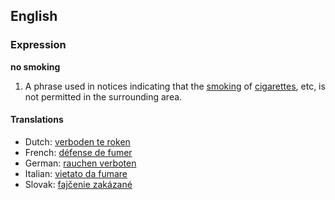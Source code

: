 ==English==
===Expression===
'''no smoking'''

#A phrase used in notices indicating that the [[smoking]] of [[cigarette]]s, etc, is not permitted in the surrounding area.
<!-- This is a possible reason for the notice, but not a definition of the phrase.
#[[Warning]] given that an area contains [[inflammable]] or [[explosive]] materials such as [[gasoline]] or [[dynamite]] and that posessing lit [[cigarettes]] or other burning items may cause fire or explosion.
-->

==== Translations ====
*Dutch: [[verboden te roken]]
*French: [[défense de fumer]]
*German: [[rauchen verboten]]
*Italian: [[vietato da fumare]]
*Slovak: [[fajčenie zakázané]]